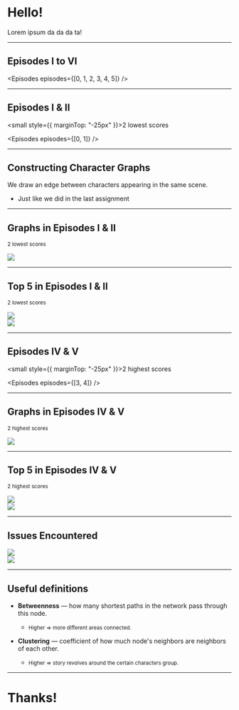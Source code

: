 
# Hello!

Lorem ipsum da da da ta!

---

## Episodes I to VI

<Episodes episodes={[0, 1, 2, 3, 4, 5]} />

---

## Episodes I & II

<small style={{ marginTop: "-25px" }}>2 lowest scores</small>

<Episodes episodes={[0, 1]} />

---

## Constructing Character Graphs

We draw an edge between characters appearing in the same scene.

- Just like we did in the last assignment

---

## Graphs in Episodes I & II

<small>2 lowest scores</small>

<div style={{ marginTop: "-200px" }}>
  <img src={simOneTwo} style={{ width: "480px" }} />
</div>

---

## Top 5 in Episodes I & II

<small>2 lowest scores</small>

<div style={{ display: "flex", marginTop: "-200px" }}>
  <Steps>
    <div>
      <img src={betwOneTwo} style={{ width: "480px", marginRight: "30px" }} />
    </div>
    <div>
      <img src={degOneTwo} style={{ width: "480px" }} />
    </div>
  </Steps>
</div>

---

## Episodes IV & V

<small style={{ marginTop: "-25px" }}>2 highest scores</small>

<Episodes episodes={[3, 4]} />

---

## Graphs in Episodes IV & V

<small>2 highest scores</small>

<div style={{ marginTop: "-200px" }}>
  <img src={simOneTwo} style={{ width: "480px" }} />
</div>

---

## Top 5 in Episodes IV & V

<small>2 highest scores</small>

<div style={{ display: "flex", marginTop: "-200px" }}>
  <Steps>
    <div>
      <img src={betwOneTwo} style={{ width: "480px", marginRight: "30px" }} />
    </div>
    <div>
      <img src={degOneTwo} style={{ width: "480px" }} />
    </div>
  </Steps>
</div>

---

## Issues Encountered

<div style={{ display: "flex", marginTop: "-150px" }}>
  <Steps>
    <div>
      <img src={invalidNames} style={{ width: "480px", marginRight: "30px" }} />
    </div>
    <div>
      <img src={meme} style={{ width: "500px" }} />
    </div>
  </Steps>
</div>

---

## Useful definitions

<Steps>

- **Betweenness** &mdash; how many shortest paths in the network pass through this node.

  - <small>Higher => more different areas connected.</small>

- **Clustering** &mdash; coefficient of how much node's neighbors are neighbors of each other.

  - <small>Higher => story revolves around the certain characters group.</small>

</Steps>

---

# Thanks!
